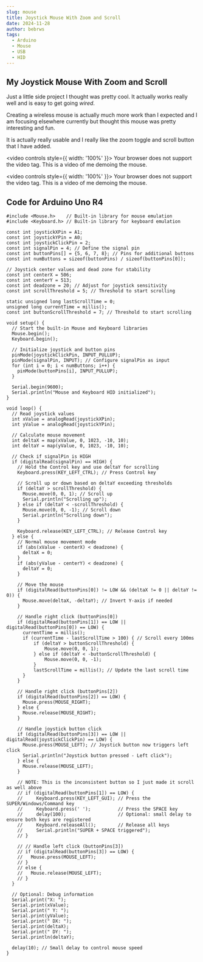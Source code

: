 ```yaml
---
slug: mouse
title: Joystick Mouse With Zoom and Scroll
date: 2024-11-28
author: bebrws
tags:
  - Arduino
  - Mouse
  - USB
  - HID
---
```


## My Joystick Mouse With Zoom and Scroll

Just a little side project I thought was pretty cool. It actually works really well and is easy to get going *wired*. 

Creating a wireless mouse is actually much more work than I expected and I am focusing elsewhere currently but thought this mouse was pretty interesting and fun.

It is actually really usable and I really like the zoom toggle and scroll button that I have added.

<video controls style={{ width: '100%' }}>
  <source src="/static/mouse.mp4" type="video/mp4" />
  <source src="/static/mouse.mov" type="video/quicktime" />
  Your browser does not support the video tag. This is a video of me demoing the mouse.
</video>

<video controls style={{ width: '100%' }}>
  <source src="/static/mouse2.mp4" type="video/mp4" />
  <source src="/static/mouse2.mov" type="video/quicktime" />
  Your browser does not support the video tag. This is a video of me demoing the mouse.
</video>

## Code for Arduino Uno R4

```
#include <Mouse.h>    // Built-in library for mouse emulation
#include <Keyboard.h> // Built-in library for keyboard emulation

const int joystickXPin = A1;
const int joystickYPin = A0;
const int joystickClickPin = 2;
const int signalPin = 4; // Define the signal pin
const int buttonPins[] = {5, 6, 7, 8}; // Pins for additional buttons
const int numButtons = sizeof(buttonPins) / sizeof(buttonPins[0]);

// Joystick center values and dead zone for stability
const int centerX = 506;
const int centerY = 513;
const int deadzone = 20; // Adjust for joystick sensitivity
const int scrollThreshold = 5; // Threshold to start scrolling

static unsigned long lastScrollTime = 0;
unsigned long currentTime = millis();
const int buttonScrollThreshold = 7; // Threshold to start scrolling

void setup() {
  // Start the built-in Mouse and Keyboard libraries
  Mouse.begin();
  Keyboard.begin();

  // Initialize joystick and button pins
  pinMode(joystickClickPin, INPUT_PULLUP);
  pinMode(signalPin, INPUT); // Configure signalPin as input
  for (int i = 0; i < numButtons; i++) {
    pinMode(buttonPins[i], INPUT_PULLUP);
  }

  Serial.begin(9600);
  Serial.println("Mouse and Keyboard HID initialized");
}

void loop() {
  // Read joystick values
  int xValue = analogRead(joystickXPin);
  int yValue = analogRead(joystickYPin);

  // Calculate mouse movement
  int deltaX = map(xValue, 0, 1023, -10, 10);
  int deltaY = map(yValue, 0, 1023, -10, 10);

  // Check if signalPin is HIGH
  if (digitalRead(signalPin) == HIGH) {
    // Hold the Control key and use deltaY for scrolling
    Keyboard.press(KEY_LEFT_CTRL); // Press Control key

    // Scroll up or down based on deltaY exceeding thresholds
    if (deltaY > scrollThreshold) {
      Mouse.move(0, 0, 1); // Scroll up
      Serial.println("Scrolling up");
    } else if (deltaY < -scrollThreshold) {
      Mouse.move(0, 0, -1); // Scroll down
      Serial.println("Scrolling down");
    }

    Keyboard.release(KEY_LEFT_CTRL); // Release Control key
  } else {
    // Normal mouse movement mode
    if (abs(xValue - centerX) < deadzone) {
      deltaX = 0;
    }
    if (abs(yValue - centerY) < deadzone) {
      deltaY = 0;
    }

    // Move the mouse
    if (digitalRead(buttonPins[0]) != LOW && (deltaX != 0 || deltaY != 0)) {
      Mouse.move(deltaX, -deltaY); // Invert Y-axis if needed
    }

    // Handle right click (buttonPins[0])
    if (digitalRead(buttonPins[1]) == LOW || digitalRead(buttonPins[0]) == LOW) {
      currentTime = millis();
      if (currentTime - lastScrollTime > 100) { // Scroll every 100ms
          if (deltaY > buttonScrollThreshold) {
              Mouse.move(0, 0, 1);
          } else if (deltaY < -buttonScrollThreshold) {
              Mouse.move(0, 0, -1);
          }
          lastScrollTime = millis(); // Update the last scroll time
      }   
    }

    // Handle right click (buttonPins[2])
    if (digitalRead(buttonPins[2]) == LOW) {
      Mouse.press(MOUSE_RIGHT);
    } else {
      Mouse.release(MOUSE_RIGHT);
    }

    // Handle joystick button click
    if (digitalRead(buttonPins[3]) == LOW || digitalRead(joystickClickPin) == LOW) {
      Mouse.press(MOUSE_LEFT); // Joystick button now triggers left click
      Serial.println("Joystick button pressed - Left click");
    } else {
      Mouse.release(MOUSE_LEFT);
    }    

    // NOTE: This is the inconsistent button so I just made it scroll as well above
    // if (digitalRead(buttonPins[1]) == LOW) {
    //     Keyboard.press(KEY_LEFT_GUI); // Press the SUPER/Windows/Command key
    //     Keyboard.press(' ');          // Press the SPACE key
    //     delay(100);                   // Optional: small delay to ensure both keys are registered
    //     Keyboard.releaseAll();        // Release all keys
    //     Serial.println("SUPER + SPACE triggered");
    // }    

    // // Handle left click (buttonPins[3])
    // if (digitalRead(buttonPins[3]) == LOW) {
    //   Mouse.press(MOUSE_LEFT);
    // } 
    // else {
    //   Mouse.release(MOUSE_LEFT);
    // }
  }

  // Optional: Debug information
  Serial.print("X: ");
  Serial.print(xValue);
  Serial.print(" Y: ");
  Serial.print(yValue);
  Serial.print(" DX: ");
  Serial.print(deltaX);
  Serial.print(" DY: ");
  Serial.println(deltaY);

  delay(10); // Small delay to control mouse speed
}
```

